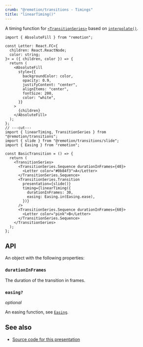 ```yaml
---
crumb: "@remotion/transitions - Timings"
title: "linearTiming()"
---
```


A timing function for [`<TransitionSeries>`](/docs/transitions/transitionseries) based on [`interpolate()`](/docs/interpolate).

```tsx twoslash title="SlideTransition.tsx"
import { AbsoluteFill } from "remotion";

const Letter: React.FC<{
  children: React.ReactNode;
  color: string;
}> = ({ children, color }) => {
  return (
    <AbsoluteFill
      style={{
        backgroundColor: color,
        opacity: 0.9,
        justifyContent: "center",
        alignItems: "center",
        fontSize: 200,
        color: "white",
      }}
    >
      {children}
    </AbsoluteFill>
  );
};
// ---cut---
import { linearTiming, TransitionSeries } from "@remotion/transitions";
import { slide } from "@remotion/transitions/slide";
import { Easing } from "remotion";

const BasicTransition = () => {
  return (
    <TransitionSeries>
      <TransitionSeries.Sequence durationInFrames={40}>
        <Letter color="#0b84f3">A</Letter>
      </TransitionSeries.Sequence>
      <TransitionSeries.Transition
        presentation={slide()}
        timing={linearTiming({
          durationInFrames: 30,
          easing: Easing.in(Easing.ease),
        })}
      />
      <TransitionSeries.Sequence durationInFrames={60}>
        <Letter color="pink">B</Letter>
      </TransitionSeries.Sequence>
    </TransitionSeries>
  );
};
```

## API

An object with the following properties:

### `durationInFrames`

The duration of the transition in frames.

### `easing?`

_optional_

An easing function, see [`Easing`](/docs/easing).

## See also

- [Source code for this presentation](https://github.com/remotion-dev/remotion/blob/main/packages/transitions/src/timings/linear-timing.ts)
